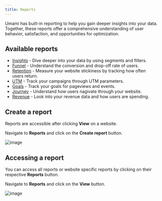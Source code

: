 ```yaml
---
title: Reports
---
```


Umami has built-in reporting to help you gain deeper insights into your data.
Together, these reports offer a comprehensive understanding of user behavior, satisfaction, and opportunities for optimization.

## Available reports

- [Insights](/docs/reports/report-insights) - Dive deeper into your data by using segments and filters.
- [Funnel](/docs/reports/report-funnel) - Understand the conversion and drop-off rate of users.
- [Retention](/docs/reports/report-retention) - Measure your website stickiness by tracking how often users return.
- [UTM](/docs/reports/report-utm) - Track your campaigns through UTM parameters.
- [Goals](/docs/reports/report-goals) - Track your goals for pageviews and events.
- [Journey](/docs/reports/report-journey) - Understand how users nagivate through your website.
- [Revenue](/docs/reports/report-revenue) - Look into your revenue data and how users are spending.

## Create a report

Reports are accessible after clicking **View** on a website.

Navigate to **Reports** and click on the **Create report** button.

![image](/images/docs/v2/report-create.png)

## Accessing a report

You can access all reports or website specific reports by clicking on their respective **Reports** button.

Navigate to **Reports** and click on the **View** button.

![image](/images/docs/v2/report-detail.png)
